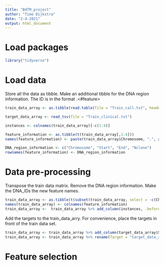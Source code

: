 ```yaml
---
title: "B4TM_project"
author: "Timo Dijkstra"
date: "2-4-2021"
output: html_document
---
```


# Load packages
```r
library("tidyverse")
```

# Load data
Store all the data as tibble. 
Make an additional tibble for the DNA region information. The ID is in the format <chromosome>.<#feature>
```r
train_data_array <- as.tibble(read.table(file = "Train_call.txt", header = T, sep = "\t"))

target_data_array <- read_tsv(file = "Train_clinical.txt")

instances <- colnames(train_data_array)[-c(1:4)]

feature_information <- as.tibble(t(train_data_array[,1:4]))
names(feature_information) <- paste(train_data_array$Chromosome, ".", as.character(1:dim(train_data_array)[1]), sep = "")

DNA_region_information <- c("Chromosome", "Start", "End", "Nclone")
rownames(feature_information) <- DNA_region_information

```


# Data pre-processing
Transpose the train data matrix.
Remove the DNA region information.
Make the DNA_IDs the new feature names.
```r
train_data_array <- as.tibble(t(subset(train_data_array, select = -c(Chromosome:Nclone))))
names(train_data_array) <- colnames(feature_information)
train_data_array <-  train_data_array %>% add_column(instances, .before = "1.1")
```
Add the targets to the train_data_arry. 
For convenience, place the targets in front of the train data set.
```r
train_data_array <- train_data_array %>% add_column(target_data_array$Subgroup, .before = "1.1")
train_data_array <- train_data_array %>% rename(Target = "target_data_array$Subgroup")

```


# Feature selection
```r



```
